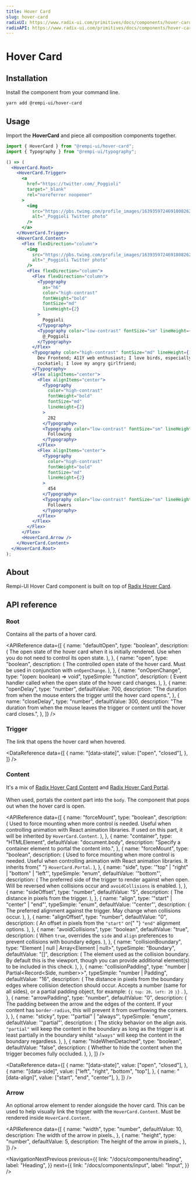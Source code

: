 ```yaml
---
title: Hover Card
slug: hover-card
radixUI: https://www.radix-ui.com/primitives/docs/components/hover-card
radixAPI: https://www.radix-ui.com/primitives/docs/components/hover-card#api-reference
---
```


# Hover Card

<Description text="For sighted users to preview content available behind a link." />

<SelectVersion />

<PreviewComponent name="hover-card" />

## Installation

Install the component from your command line.

```bash
yarn add @rempi-ui/hover-card
```

## Usage

Import the <strong>HoverCard</strong> and piece all composition components together.

```jsx
import { HoverCard } from "@rempi-ui/hover-card";
import { Typography } from "@rempi-ui/typography";

() => (
  <HoverCard.Root>
    <HoverCard.Trigger>
      <a
        href="https://twitter.com/_Poggioli"
        target="_blank"
        rel="noreferrer noopener"
      >
        <img
          src="https://pbs.twimg.com/profile_images/1639359724691808262/UErOMnL2_400x400.jpg"
          alt="_Poggioli Twitter photo"
        />
      </a>
    </HoverCard.Trigger>
    <HoverCard.Content>
      <Flex flexDirection="column">
        <img
          src="https://pbs.twimg.com/profile_images/1639359724691808262/UErOMnL2_400x400.jpg"
          alt="_Poggioli Twitter photo"
        />
        <Flex flexDirection="column">
          <Flex flexDirection="column">
            <Typography
              as="h6"
              color="high-contrast"
              fontWeight="bold"
              fontSize="md"
              lineHeight={2}
            >
              Poggioli
            </Typography>
            <Typography color="low-contrast" fontSize="sm" lineHeight={2}>
              @_Poggioli
            </Typography>
          </Flex>
          <Typography color="high-contrast" fontSize="md" lineHeight={1}>
            Dev Frontend; A11Y web enthusiast; I love birds, especially my
            cockatiel; I love my angry girlfriend;
          </Typography>
          <Flex alignItems="center">
            <Flex alignItems="center">
              <Typography
                color="high-contrast"
                fontWeight="bold"
                fontSize="md"
                lineHeight={2}
              >
                282
              </Typography>
              <Typography color="low-contrast" fontSize="sm" lineHeight={2}>
                Following
              </Typography>
            </Flex>
            <Flex alignItems="center">
              <Typography
                color="high-contrast"
                fontWeight="bold"
                fontSize="md"
                lineHeight={2}
              >
                454
              </Typography>
              <Typography color="low-contrast" fontSize="sm" lineHeight={2}>
                Followers
              </Typography>
            </Flex>
          </Flex>
        </Flex>
      </Flex>
      <HoverCard.Arrow />
    </HoverCard.Content>
  </HoverCard.Root>
);
```

## About

Rempi-UI Hover Card component is built on top of [Radix Hover Card](https://www.radix-ui.com/primitives/docs/components/hover-card).

## API reference

### Root

Contains all the parts of a hover card.

<MoreInfo
  componentName="Radix Hover Card Root"
  componentLink="https://www.radix-ui.com/primitives/docs/components/hover-card#root"
/>

<APIReference
  data={[
    {
      name: "defaultOpen",
      type: "boolean",
      description: (
        <span>
          The open state of the hover card when it is initially rendered. Use
          when you do not need to control its open state.
        </span>
      ),
    },
    {
      name: "open",
      type: "boolean",
      description: (
        <span>
          The controlled open state of the hover card. Must be used in
          conjunction with <code>onOpenChange</code>.
        </span>
      ),
    },
    {
      name: "onOpenChange",
      type: "(open: boolean) => void",
      typeSimple: "function",
      description: (
        <span>
          Event handler called when the open state of the hover card changes.
        </span>
      ),
    },
    {
      name: "openDelay",
      type: "number",
      defaultValue: 700,
      description:
        "The duration from when the mouse enters the trigger until the hover card opens.",
    },
    {
      name: "closeDelay",
      type: "number",
      defaultValue: 300,
      description:
        "The duration from when the mouse leaves the trigger or content until the hover card closes.",
    },
  ]}
/>

### Trigger

The link that opens the hover card when hovered.

<MoreInfo
  componentName="Radix Hover Card Trigger"
  componentLink="https://www.radix-ui.com/primitives/docs/components/hover-card#trigger"
/>

<DataReference
  data={[
    {
      name: "[data-state]",
      value: ["open", "closed"],
    },
  ]}
/>

### Content

It's a mix of [Radix Hover Card Content](https://www.radix-ui.com/primitives/docs/components/hover-card#content) and [Radix Hover Card Portal](https://www.radix-ui.com/primitives/docs/components/hover-card#portal).<br/><br/>
When used, portals the content part into the `body`. The component that pops out when the hover card is open.

<MoreInfo
  componentName="Radix Hover Card Content"
  componentLink="https://www.radix-ui.com/primitives/docs/components/hover-card#content"
/>

<MoreInfo
  componentName="Radix Hover Card Portal"
  componentLink="https://www.radix-ui.com/primitives/docs/components/hover-card#portal"
/>

<APIReference
  data={[
    {
      name: "forceMount",
      type: "boolean",
      description: (
        <span>
          Used to force mounting when more control is needed. Useful when
          controlling animation with React animation libraries. If used on this
          part, it will be inherited by <code>HoverCard.Content</code>.
        </span>
      ),
    },
    {
      name: "container",
      type: "HTMLElement",
      defaultValue: "document.body",
      description: "Specify a container element to portal the content into.",
    },
    {
      name: "forceMount",
      type: "boolean",
      description: (
        <span>
          Used to force mounting when more control is needed. Useful when
          controlling animation with React animation libraries. It inherits from{" "}
          <code>HoverCard.Portal</code>.
        </span>
      ),
    },
    {
      name: "side",
      type: '"top" | "right" | "bottom" | "left"',
      typeSimple: "enum",
      defaultValue: '"bottom"',
      description: (
        <span>
          The preferred side of the trigger to render against when open. Will be
          reversed when collisions occur and <code>avoidCollisions</code> is
          enabled.
        </span>
      ),
    },
    {
      name: "sideOffset",
      type: "number",
      defaultValue: "5",
      description: (
        <span>
          <span>The distance in pixels from the trigger.</span>
        </span>
      ),
    },
    {
      name: "align",
      type: '"start" | "center" | "end"',
      typeSimple: "enum",
      defaultValue: '"center"',
      description: (
        <span>
          The preferred alignment against the trigger. May change when
          collisions occur.
        </span>
      ),
    },
    {
      name: "alignOffset",
      type: "number",
      defaultValue: "0",
      description: (
        <span>
          An offset in pixels from the <code>"start"</code> or{" "}
          <code>"end"</code> alignment options.
        </span>
      ),
    },
    {
      name: "avoidCollisions",
      type: "boolean",
      defaultValue: "true",
      description: (
        <span>
          When <code>true</code>, overrides the <code>side</code> and
          <code>align</code> preferences to prevent collisions with boundary edges.
        </span>
      ),
    },
    {
      name: "collisionBoundary",
      type: "Element | null | Array<Element | null>",
      typeSimple: "Boundary",
      defaultValue: "[]",
      description: (
        <span>
          The element used as the collision boundary. By default this is the
          viewport, though you can provide additional element(s) to be included
          in this check.
        </span>
      ),
    },
    {
      name: "collisionPadding",
      type: "number | Partial<Record<Side, number>>",
      typeSimple: "number | Padding",
      defaultValue: "16",
      description: (
        <span>
          The distance in pixels from the boundary edges where collision
          detection should occur. Accepts a number (same for all sides), or a
          partial padding object, for example: <code>{`{ top: 20, left: 20 }`}</code>
          .
        </span>
      ),
    },
    {
      name: "arrowPadding",
      type: "number",
      defaultValue: "0",
      description: (
        <span>
          The padding between the arrow and the edges of the content. If your
          content has <code>border-radius</code>, this will prevent it from
          overflowing the corners.
        </span>
      ),
    },
    {
      name: "sticky",
      type: '"partial" | "always"',
      typeSimple: "enum",
      defaultValue: '"partial"',
      description: (
        <span>
          The sticky behavior on the align axis. <code>"partial"</code> will
          keep the content in the boundary as long as the trigger is at least
          partially in the boundary whilst <code>"always"</code> will keep the
          content in the boundary regardless.
        </span>
      ),
    },
    {
      name: "hideWhenDetached",
      type: "boolean",
      defaultValue: "false",
      description: (
        <span>
          Whether to hide the content when the trigger becomes fully occluded.
        </span>
      ),
    },
  ]}
/>

<DataReference
  data={[
    {
      name: "[data-state]",
      value: ["open", "closed"],
    },
    {
      name: "[data-side]",
      value: ["left", "right", "bottom", "top"],
    },
    {
      name: "[data-align]",
      value: ["start", "end", "center"],
    },
  ]}
/>

### Arrow

An optional arrow element to render alongside the hover card. This can be used to help visually link the trigger with the `HoverCard.Content`. Must be rendered inside `HoverCard.Content`.

<MoreInfo
  componentName="Radix Hover Card Arrow"
  componentLink="https://www.radix-ui.com/primitives/docs/components/hover-card#arrow"
/>

<APIReference
  data={[
    {
      name: "width",
      type: "number",
      defaultValue: 10,
      description: <span>The width of the arrow in pixels.</span>,
    },
    {
      name: "height",
      type: "number",
      defaultValue: 5,
      description: <span>The height of the arrow in pixels.</span>,
    },
  ]}
/>

<NavigationNextPrevious
  previous={{
    link: "/docs/components/heading",
    label: "Heading",
  }}
  next={{
    link: "/docs/components/input",
    label: "Input",
  }}
/>

<EditThisPage url="components/en-US/hover-card/1.0.1.mdx" />
